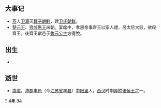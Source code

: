 {{yearTOC|-194|西汉[[汉惠帝|汉惠帝]]元年}}

== 大事记 ==
*[[燕|燕]]人[[卫满|卫满]]灭[[箕子朝鲜|箕子朝鲜]]，建[[卫氏朝鲜|卫氏朝鲜]]。
*[[楚元王|楚元王]]、[[齊悼惠王|齊悼惠王]]來朝。宴席中，孝惠帝事齊王以家人禮，呂太后大怒，欲殺齊王。後齊王獻邑于[[魯元公主|魯元公主]]方得脫。

== 出生 ==
*

== 逝世 ==
{{Wikisource year mention}}
*[[盧绾|盧绾]]，[[沛郡|沛郡]][[丰邑|丰邑]]（今[[江苏省|江苏省]][[丰县|丰县]]）[[中阳里|中阳里]]人，[[西汉|西汉]]时期[[异姓王|异姓诸侯王]]之一。

[[Category:前194年|*]]
[[Category:前190年代|4年]]
[[Category:前2世纪各年|94]]